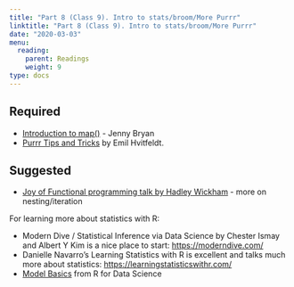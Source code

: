 ```yaml
---
title: "Part 8 (Class 9). Intro to stats/broom/More Purrr"
linktitle: "Part 8 (Class 9). Intro to stats/broom/More Purrr"
date: "2020-03-03"
menu:
  reading:
    parent: Readings
    weight: 9
type: docs
---
```


## Required

- [Introduction to map()](https://jennybc.github.io/purrr-tutorial/ls01_map-name-position-shortcuts.html) - Jenny Bryan
- [Purrr Tips and Tricks](https://www.emilhvitfeldt.com/post/2018-01-08-purrr-tips-and-tricks/) by Emil Hvitfeldt.


## Suggested


- [Joy of Functional programming talk by Hadley Wickham](https://learning.acm.org/techtalks/functionalprogramming) - more on nesting/iteration

For learning more about statistics with R:

- Modern Dive / Statistical Inference via Data Science by Chester Ismay and Albert Y Kim is a nice place to start: <https://moderndive.com/>
- Danielle Navarro's Learning Statistics with R is excellent and talks much more about statistics: <https://learningstatisticswithr.com/>
- [Model Basics](https://r4ds.had.co.nz/model-basics.html) from R for Data Science


<!--  -->
<!-- - [Model Building](https://r4ds.had.co.nz/model-building.html) from R for Data Science -->
<!-- - [Many Models](https://r4ds.had.co.nz/many-models.html) - from R for Data science. Covers `group_by()/nest()` and list-columns -->

<!-- - [UMAP and Cocktail Recipes](https://juliasilge.com/blog/cocktail-recipes-umap/) -->
<!-- - [Tidymodels: K-means](https://www.tidymodels.org/learn/statistics/k-means/) -->
<!-- - [PCA and Penguins](https://allisonhorst.github.io/palmerpenguins/articles/articles/pca.html) -->

